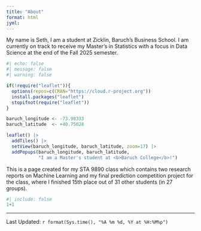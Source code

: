 ```yaml
---
title: "About"
format: html
jyml:
---
```


My name is Seth, I am a student at Zicklin, Baruch's Business School. I am currently on track to receive my Master's in Statistics with a focus in Data Science at the end of the Fall 2025 semester.

```r
#| echo: false
#| message: false
#| warning: false

if(!require("leaflet")){
  options(repos=c(CRAN="https://cloud.r-project.org"))
  install.packages("leaflet")
  stopifnot(require("leaflet"))
}

baruch_longitude <- -73.98333
baruch_latitude  <- +40.75028

leaflet() |>
  addTiles() |>
  setView(baruch_longitude, baruch_latitude, zoom=17) |>
  addPopups(baruch_longitude, baruch_latitude, 
            "I am a Master's student at <b>Baruch College</b>!")
```

This is a page created for my STA 9890 class which contains two research reports on Machine Learning and my final prediction competition project for the class, where I finished 15th place out of 31 other students (in 27 groups).

```r
#| include: false
1+1
```
--------------
  Last Updated: `r format(Sys.time(), "%A %m %d, %Y at %H:%M%p")`